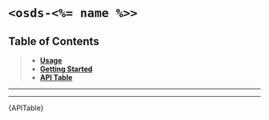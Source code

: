 

<Meta title="UI Components/️<%= componentName %> [atom]/Web Component" />

# `<osds-<%= name %>>`

## Table of Contents
> - **[Usage](#usage)**
> - **[Getting Started](#getting-started)**
> - **[API Table](#api-table)**

<hr/>
<Usage />
<hr/>
<div id="api-table"><Description>{APITable}</Description></div>
